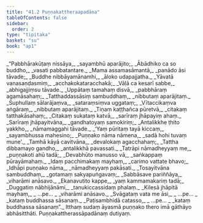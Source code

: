 ```yaml
---
title: "41.2 Puṇṇakattheraapadāna"
tableOfContents: false
sidebar:
  order: 2
type: "tipitaka"
basket: "su"
book: "ap1"
---
```



<DynamicBreadcrumb />

<Division number="29" book="ap1" bookNo="20" page="399">

<Paragraph number="4877" type="verses" book="ap1">
_“Pabbhārakūṭaṃ nissāya,_  
_sayambhū aparājito;_  
_Ābādhiko ca so buddho,_  
_vasati pabbatantare._  

</Paragraph>

</Division>
<Division number="30" book="ap1" bookNo="20" page="399">

<Paragraph number="4878" type="verses" book="ap1">
_Mama assamasāmantā,_  
_panādo āsi tāvade;_  
_Buddhe nibbāyamānamhi,_  
_āloko udapajjatha._  

</Paragraph>

</Division>
<Division number="31" book="ap1" bookNo="20" page="399">

<Paragraph number="4879" type="verses" book="ap1">
_Yāvatā vanasaṇḍasmiṃ,_  
_acchakokataracchakā;_  
_Vāḷā ca kesarī sabbe,_  
_abhigajjiṃsu tāvade._  

</Paragraph>

</Division>
<Division number="32" book="ap1" bookNo="20" page="399">

<Paragraph number="4880" type="verses" book="ap1">
_Uppātaṃ tamahaṃ disvā,_  
_pabbhāraṃ agamāsahaṃ;_  
_Tatthaddassāsiṃ sambuddhaṃ,_  
_nibbutaṃ aparājitaṃ._  

</Paragraph>

</Division>
<Division number="33" book="ap1" bookNo="20" page="399">

<Paragraph number="4881" type="verses" book="ap1">
_Suphullaṃ sālarājaṃva,_  
_sataraṃsiṃva uggataṃ;_  
_Vītaccikaṃva aṅgāraṃ,_  
_nibbutaṃ aparājitaṃ._  

</Paragraph>

</Division>
<Division number="34" book="ap1" bookNo="20" page="399">

<Paragraph number="4882" type="verses" book="ap1">
_Tiṇaṃ kaṭṭhañca pūretvā,_  
_citakaṃ tatthakāsahaṃ;_  
_Citakaṃ sukataṃ katvā,_  
_sarīraṃ jhāpayiṃ ahaṃ._  

</Paragraph>

</Division>
<Division number="35" book="ap1" bookNo="20" page="399">

<Paragraph number="4883" type="verses" book="ap1">
_Sarīraṃ jhāpayitvāna,_  
_gandhatoyaṃ samokiriṃ;_  
_Antalikkhe ṭhito yakkho,_  
_nāmamaggahi tāvade._  

</Paragraph>

</Division>
<Division number="36" book="ap1" bookNo="20" page="400">

<Paragraph number="4884" type="verses" book="ap1">
_‘Yaṃ pūritaṃ tayā kiccaṃ,_  
_sayambhussa mahesino;_  
_Puṇṇako nāma nāmena,_  
_sadā hohi tuvaṃ mune’._  

</Paragraph>

</Division>
<Division number="37" book="ap1" bookNo="20" page="400">

<Paragraph number="4885" type="verses" book="ap1">
_Tamhā kāyā cavitvāna,_  
_devalokaṃ agacchahaṃ;_  
_Tattha dibbamayo gandho,_  
_antalikkhā pavassati._  

</Paragraph>

</Division>
<Division number="38" book="ap1" bookNo="20" page="400">

<Paragraph number="4886" type="verses" book="ap1">
_Tatrāpi nāmadheyyaṃ me,_  
_puṇṇakoti ahū tadā;_  
_Devabhūto manusso vā,_  
_saṅkappaṃ pūrayāmahaṃ._  

</Paragraph>

</Division>
<Division number="39" book="ap1" bookNo="20" page="400">

<Paragraph number="4887" type="verses" book="ap1">
_Idaṃ pacchimakaṃ mayhaṃ,_  
_carimo vattate bhavo;_  
_Idhāpi puṇṇako nāma,_  
_nāmadheyyaṃ pakāsati._  

</Paragraph>

</Division>
<Division number="40" book="ap1" bookNo="20" page="400">

<Paragraph number="4888" type="verses" book="ap1">
_Tosayitvāna sambuddhaṃ,_  
_gotamaṃ sakyapuṅgavaṃ;_  
_Sabbāsave pariññāya,_  
_viharāmi anāsavo._  

</Paragraph>

</Division>
<Division number="41" book="ap1" bookNo="20" page="400">

<Paragraph number="4889" type="verses" book="ap1">
_Ekanavutito kappe,_  
_yaṃ kammamakariṃ tadā;_  
_Duggatiṃ nābhijānāmi,_  
_tanukiccassidaṃ phalaṃ._  

</Paragraph>

</Division>
<Division number="42" book="ap1" bookNo="20" page="400">

<Paragraph number="4890" type="verses" book="ap1">
_Kilesā jhāpitā mayhaṃ,_  
_ …pe… _  
_viharāmi anāsavo._  

</Paragraph>

</Division>
<Division number="43" book="ap1" bookNo="20" page="400">

<Paragraph number="4891" type="verses" book="ap1">
_Svāgataṃ vata me āsi,_  
_ …pe… _  
_kataṃ buddhassa sāsanaṃ._  

</Paragraph>

</Division>
<Division number="44" book="ap1" bookNo="20" page="400">

<Paragraph number="4892" type="verses" book="ap1">
_Paṭisambhidā catasso,_  
_ …pe… _  
_kataṃ buddhassa sāsanaṃ”._  

</Paragraph>

<Paragraph number="4893" book="ap1">
Itthaṃ sudaṃ āyasmā puṇṇako thero imā gāthāyo abhāsitthāti.

</Paragraph>
</Division>

<Paragraph number="4894" type="center" book="ap1">
Puṇṇakattherassāpadānaṃ dutiyaṃ.
</Paragraph>